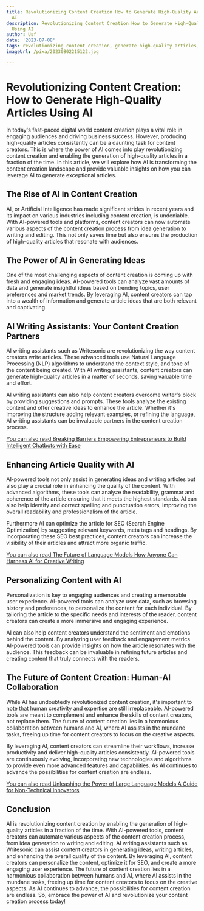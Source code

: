 ```yaml
---
title: Revolutionizing Content Creation How to Generate High-Quality Articles Using
  AI
description: Revolutionizing Content Creation How to Generate High-Quality Articles
  Using AI
author: Usf
date: '2023-07-08'
tags: revolutionizing content creation, generate high-quality articles, AI
imageUrl: /pixa/20230802215122.jpg

---
```

# Revolutionizing Content Creation: How to Generate High-Quality Articles Using AI

In today's fast-paced digital world content creation plays a vital role in engaging audiences and driving business success. However, producing high-quality articles consistently can be a daunting task for content creators. This  is where the power of  AI comes into play revolutionizing content creation and enabling the generation of high-quality articles in a fraction of the  time.  In this article, we will explore how AI is transforming the content creation landscape  and provide valuable insights on how you can leverage  AI to generate exceptional articles.

## The Rise of AI  in Content Creation

AI,  or Artificial Intelligence has made significant strides in recent years and its impact on various industries  including content creation,  is undeniable.  With AI-powered tools and platforms, content creators can now automate various aspects of the content creation process from idea generation to writing and editing. This not only saves  time but also ensures the production of  high-quality articles that resonate with  audiences.

## The Power of AI in Generating Ideas

One of the most challenging aspects of content creation is coming up  with fresh and engaging ideas. AI-powered tools can analyze vast amounts of data  and generate  insightful ideas based on trending topics, user preferences and market trends.  By leveraging  AI, content creators can tap into a wealth  of information and generate article ideas that are both relevant  and captivating.

## AI Writing Assistants: Your Content Creation Partners

AI writing assistants such as Writesonic are revolutionizing the way  content creators write articles. These advanced tools use Natural Language Processing (NLP) algorithms to  understand the context style, and  tone of the content being created. With AI writing assistants, content creators can generate high-quality articles in a  matter of seconds, saving  valuable time and effort.

AI  writing assistants can also help content creators overcome  writer's block  by providing suggestions and prompts. These tools analyze the existing content and offer creative ideas to enhance  the article. Whether it's improving the structure adding relevant examples, or refining the  language, AI  writing assistants can be invaluable partners in the content creation  process.

[You can also read Breaking Barriers  Empowering Entrepreneurs to Build Intelligent Chatbots  with  Ease](Breaking%20Barriers%20Empowering%20Entrepreneurs%20to%20Build%20Intelligent%20Chatbots%20with%20Ease)


##  Enhancing  Article Quality with  AI

AI-powered tools not only assist in generating ideas and writing articles but also play a crucial role in enhancing the quality of the content. With advanced algorithms, these tools can analyze the readability, grammar and coherence of the article ensuring that it  meets the highest standards. AI can also help  identify and correct spelling and  punctuation errors, improving  the overall readability and professionalism of the article.

Furthermore AI can optimize the article for SEO (Search Engine Optimization) by suggesting  relevant keywords, meta tags and headings.  By incorporating these SEO best practices, content creators can increase the visibility of their articles and attract more organic traffic.

[You can  also read The Future of Language Models How  Anyone Can Harness AI for Creative  Writing](The%20Future%20of%20Language%20Models%20How%20Anyone%20Can%20Harness%20AI%20for%20Creative%20Writing)


## Personalizing Content with AI

Personalization is key to engaging audiences and  creating a memorable user experience. AI-powered tools can analyze user  data, such as browsing history and preferences, to personalize the content for each individual. By tailoring the article to the  specific needs and interests of the reader, content creators can create a more immersive and engaging experience.

AI can also help content creators understand  the sentiment and emotions behind the content. By analyzing user feedback and engagement  metrics  AI-powered tools can provide insights on  how the article resonates with the audience. This feedback can be invaluable in refining future articles and creating content that truly connects with the readers.

## The  Future of Content Creation: Human-AI Collaboration

While AI has undoubtedly revolutionized content creation, it's important to note that human creativity and expertise are still  irreplaceable. AI-powered tools are meant to complement and enhance the skills of content creators, not replace them. The future of  content creation  lies  in  a harmonious  collaboration between humans and AI, where AI assists in the mundane tasks, freeing up time for content creators to focus  on the creative aspects.

By leveraging AI, content creators can streamline their workflows, increase productivity and deliver high-quality  articles consistently.  AI-powered  tools are continuously evolving, incorporating new technologies and  algorithms  to provide even more advanced features and capabilities.  As AI continues to advance the possibilities  for  content creation are endless.

[You can  also read Unleashing the Power of Large Language Models A  Guide for Non-Technical Innovators](Unleashing%20the%20Power%20of%20Large%20Language%20Models%20A%20Guide%20for%20Non-Technical%20Innovators)


## Conclusion

AI is revolutionizing content creation by enabling the generation of high-quality articles  in a fraction of the  time. With AI-powered tools, content creators can automate various aspects of the content  creation process, from idea generation to writing and editing. AI writing assistants such as Writesonic can assist content creators in generating ideas, writing articles, and enhancing the overall quality of the content. By leveraging AI, content creators can personalize the content, optimize it for SEO, and create  a more engaging user experience. The future of content creation lies  in  a harmonious collaboration between humans and AI,  where AI assists  in the mundane tasks, freeing up time for content creators to focus on the  creative aspects. As AI continues to advance, the  possibilities for  content creation are endless. So, embrace the power  of AI and revolutionize your content  creation process today!